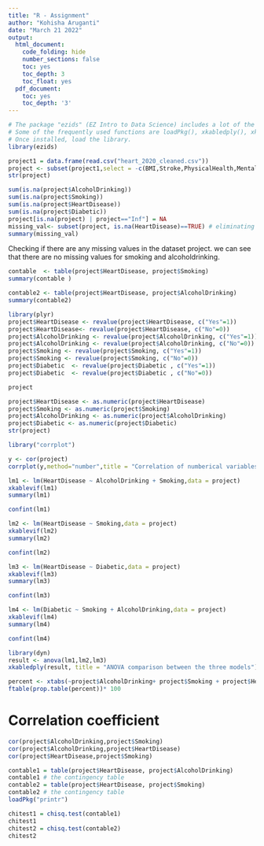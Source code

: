 ```yaml
---
title: "R - Assignment"
author: "Kohisha Aruganti"
date: "March 21 2022"
output:
  html_document:
    code_folding: hide
    number_sections: false
    toc: yes
    toc_depth: 3
    toc_float: yes
  pdf_document:
    toc: yes
    toc_depth: '3'
---
```


```r
# The package "ezids" (EZ Intro to Data Science) includes a lot of the helper functions we developed for the course. 
# Some of the frequently used functions are loadPkg(), xkabledply(), xkablesummary(), uzscale(), etc.
# Once installed, load the library.
library(ezids)
```

```r
project1 = data.frame(read.csv("heart_2020_cleaned.csv"))
project <- subset(project1,select = -c(BMI,Stroke,PhysicalHealth,MentalHealth,DiffWalking,Sex,AgeCategory,Race,PhysicalActivity,GenHealth,SleepTime,Asthma,KidneyDisease, SkinCancer))
str(project)
```


```r
sum(is.na(project$AlcoholDrinking))
sum(is.na(project$Smoking))
sum(is.na(project$HeartDisease))
sum(is.na(project$Diabetic))
project[is.na(project) | project=="Inf"] = NA
missing_val<- subset(project, is.na(HeartDisease)==TRUE) # eliminating the missing values
summary(missing_val)
```
Checking if there are any missing values in the dataset project.
we can see that there are no missing values for smoking and alcoholdrinking.

```r
contable  <- table(project$HeartDisease, project$Smoking)
summary(contable ) 
```
```r
contable2 <- table(project$HeartDisease, project$AlcoholDrinking)
summary(contable2) 
```
```r
library(plyr)
project$HeartDisease <- revalue(project$HeartDisease, c("Yes"=1))
project$HeartDisease<- revalue(project$HeartDisease, c("No"=0))
project$AlcoholDrinking <- revalue(project$AlcoholDrinking, c("Yes"=1))
project$AlcoholDrinking <- revalue(project$AlcoholDrinking, c("No"=0))
project$Smoking <- revalue(project$Smoking, c("Yes"=1))
project$Smoking <- revalue(project$Smoking, c("No"=0))
project$Diabetic  <- revalue(project$Diabetic , c("Yes"=1))
project$Diabetic  <- revalue(project$Diabetic , c("No"=0))

project

```

```r
project$HeartDisease <- as.numeric(project$HeartDisease)
project$Smoking <- as.numeric(project$Smoking)
project$AlcoholDrinking <- as.numeric(project$AlcoholDrinking)
project$Diabetic <- as.numeric(project$Diabetic)
str(project)
```
```r

library("corrplot")

y <- cor(project)
corrplot(y,method="number",title = "Correlation of numberical variables",mar = c(1,0,2,0))
```

```r

lm1 <- lm(HeartDisease ~ AlcoholDrinking + Smoking,data = project)
xkablevif(lm1)
summary(lm1)
```
```r
confint(lm1)
```

```r
lm2 <- lm(HeartDisease ~ Smoking,data = project)
xkablevif(lm2)
summary(lm2)

```

```r
confint(lm2)
```

```r
lm3 <- lm(HeartDisease ~ Diabetic,data = project)
xkablevif(lm3)
summary(lm3)
```

```r
confint(lm3)
```


```r
lm4 <- lm(Diabetic ~ Smoking + AlcoholDrinking,data = project)
xkablevif(lm4)
summary(lm4)
```

```r
confint(lm4)
```

```r
library(dyn)
result <- anova(lm1,lm2,lm3)
xkabledply(result, title = "ANOVA comparison between the three models")
```

```r
percent <- xtabs(~project$AlcoholDrinking+ project$Smoking + project$HeartDisease)
ftable(prop.table(percent))* 100

```

# Correlation coefficient 

```r
cor(project$AlcoholDrinking,project$Smoking)
cor(project$AlcoholDrinking,project$HeartDisease)
cor(project$HeartDisease,project$Smoking)

```

```r

contable1 = table(project$HeartDisease, project$AlcoholDrinking)
contable1 # the contingency table
contable2 = table(project$HeartDisease, project$Smoking)
contable2 # the contingency table
loadPkg("printr")

```

```r

chitest1 = chisq.test(contable1)
chitest1
chitest2 = chisq.test(contable2)
chitest2
```


